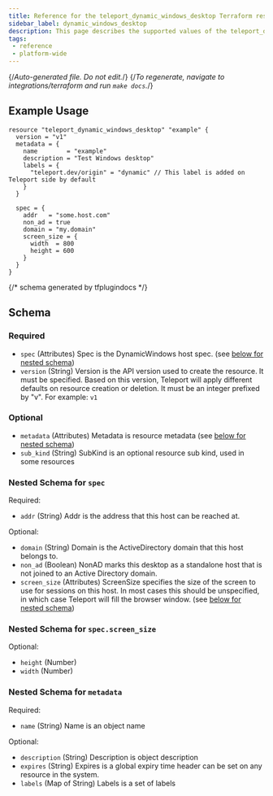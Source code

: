 ```yaml
---
title: Reference for the teleport_dynamic_windows_desktop Terraform resource
sidebar_label: dynamic_windows_desktop
description: This page describes the supported values of the teleport_dynamic_windows_desktop resource of the Teleport Terraform provider.
tags:
 - reference
 - platform-wide
---
```


{/*Auto-generated file. Do not edit.*/}
{/*To regenerate, navigate to integrations/terraform and run `make docs`.*/}



## Example Usage

```hcl
resource "teleport_dynamic_windows_desktop" "example" {
  version = "v1"
  metadata = {
    name        = "example"
    description = "Test Windows desktop"
    labels = {
      "teleport.dev/origin" = "dynamic" // This label is added on Teleport side by default
    }
  }

  spec = {
    addr   = "some.host.com"
    non_ad = true
    domain = "my.domain"
    screen_size = {
      width  = 800
      height = 600
    }
  }
}
```

{/*  schema generated by tfplugindocs */}
## Schema

### Required

- `spec` (Attributes) Spec is the DynamicWindows host spec. (see [below for nested schema](#nested-schema-for-spec))
- `version` (String) Version is the API version used to create the resource. It must be specified. Based on this version, Teleport will apply different defaults on resource creation or deletion. It must be an integer prefixed by "v". For example: `v1`

### Optional

- `metadata` (Attributes) Metadata is resource metadata (see [below for nested schema](#nested-schema-for-metadata))
- `sub_kind` (String) SubKind is an optional resource sub kind, used in some resources

### Nested Schema for `spec`

Required:

- `addr` (String) Addr is the address that this host can be reached at.

Optional:

- `domain` (String) Domain is the ActiveDirectory domain that this host belongs to.
- `non_ad` (Boolean) NonAD marks this desktop as a standalone host that is not joined to an Active Directory domain.
- `screen_size` (Attributes) ScreenSize specifies the size of the screen to use for sessions on this host. In most cases this should be unspecified, in which case Teleport will fill the browser window. (see [below for nested schema](#nested-schema-for-specscreen_size))

### Nested Schema for `spec.screen_size`

Optional:

- `height` (Number)
- `width` (Number)



### Nested Schema for `metadata`

Required:

- `name` (String) Name is an object name

Optional:

- `description` (String) Description is object description
- `expires` (String) Expires is a global expiry time header can be set on any resource in the system.
- `labels` (Map of String) Labels is a set of labels

